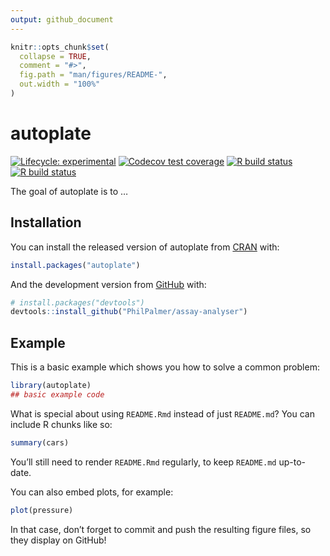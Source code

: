 ```yaml
---
output: github_document
---
```


<!-- README.md is generated from README.Rmd. Please edit that file -->

```r
knitr::opts_chunk$set(
  collapse = TRUE,
  comment = "#>",
  fig.path = "man/figures/README-",
  out.width = "100%"
)
```

# autoplate

<!-- badges: start -->
[![Lifecycle: experimental](https://img.shields.io/badge/lifecycle-experimental-orange.svg)](https://www.tidyverse.org/lifecycle/#experimental)
[![Codecov test coverage](https://codecov.io/gh/PhilPalmer/AutoPlate/branch/main/graph/badge.svg)](https://codecov.io/gh/PhilPalmer/AutoPlate?branch=main)
[![R build status](https://github.com/PhilPalmer/AutoPlate/workflows/R-CMD-check/badge.svg)](https://github.com/PhilPalmer/AutoPlate/actions)
[![R build status](https://github.com/PhilPalmer/AutoPlate/workflows/R-CMD-check/badge.svg)](https://github.com/PhilPalmer/AutoPlate/actions)
<!-- badges: end -->

The goal of autoplate is to ...

## Installation

You can install the released version of autoplate from [CRAN](https://CRAN.R-project.org) with:

``` r
install.packages("autoplate")
```

And the development version from [GitHub](https://github.com/) with:

``` r
# install.packages("devtools")
devtools::install_github("PhilPalmer/assay-analyser")
```
## Example

This is a basic example which shows you how to solve a common problem:

```r
library(autoplate)
## basic example code
```

What is special about using `README.Rmd` instead of just `README.md`? You can include R chunks like so:

```r
summary(cars)
```

You'll still need to render `README.Rmd` regularly, to keep `README.md` up-to-date.

You can also embed plots, for example:

```r
plot(pressure)
```

In that case, don't forget to commit and push the resulting figure files, so they display on GitHub!
